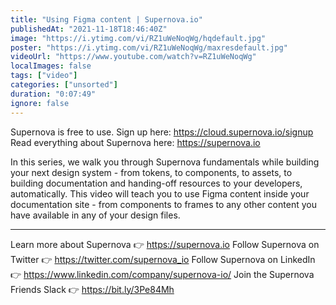 ```yaml
---
title: "Using Figma content | Supernova.io"
publishedAt: "2021-11-18T18:46:40Z"
image: "https://i.ytimg.com/vi/RZ1uWeNoqWg/hqdefault.jpg"
poster: "https://i.ytimg.com/vi/RZ1uWeNoqWg/maxresdefault.jpg"
videoUrl: "https://www.youtube.com/watch?v=RZ1uWeNoqWg"
localImages: false
tags: ["video"]
categories: ["unsorted"]
duration: "0:07:49"
ignore: false
---
```

Supernova is free to use. Sign up here: https://cloud.supernova.io/signup
Read everything about Supernova here: https://supernova.io

In this series, we walk you through Supernova fundamentals while building your next design system - from tokens, to components, to assets, to building documentation and handing-off resources to your developers, automatically. This video will teach you to use Figma content inside your documentation site - from components to frames to any other content you have available in any of your design files.

--------

Learn more about Supernova 👉 https://supernova.io
Follow Supernova on Twitter 👉  https://twitter.com/supernova_io
Follow Supernova on LinkedIn 👉 https://www.linkedin.com/company/supernova-io/
Join the Supernova Friends Slack 👉 https://bit.ly/3Pe84Mh

